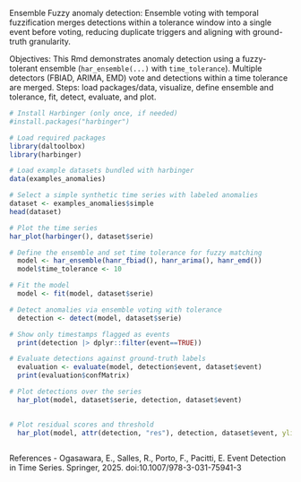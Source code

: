 Ensemble Fuzzy anomaly detection: Ensemble voting with temporal fuzzification merges detections within a tolerance window into a single event before voting, reducing duplicate triggers and aligning with ground-truth granularity.

Objectives: This Rmd demonstrates anomaly detection using a fuzzy-tolerant ensemble (`har_ensemble(...)` with `time_tolerance`). Multiple detectors (FBIAD, ARIMA, EMD) vote and detections within a time tolerance are merged. Steps: load packages/data, visualize, define ensemble and tolerance, fit, detect, evaluate, and plot.

```r
# Install Harbinger (only once, if needed)
#install.packages("harbinger")
```

```r
# Load required packages
library(daltoolbox)
library(harbinger) 
```

```r
# Load example datasets bundled with harbinger
data(examples_anomalies)
```

```r
# Select a simple synthetic time series with labeled anomalies
dataset <- examples_anomalies$simple
head(dataset)
```

```r
# Plot the time series
har_plot(harbinger(), dataset$serie)
```

```r
# Define the ensemble and set time tolerance for fuzzy matching
  model <- har_ensemble(hanr_fbiad(), hanr_arima(), hanr_emd())
  model$time_tolerance <- 10
```

```r
# Fit the model
  model <- fit(model, dataset$serie)
```

```r
# Detect anomalies via ensemble voting with tolerance
  detection <- detect(model, dataset$serie)
```

```r
# Show only timestamps flagged as events
  print(detection |> dplyr::filter(event==TRUE))
```

```r
# Evaluate detections against ground-truth labels
  evaluation <- evaluate(model, detection$event, dataset$event)
  print(evaluation$confMatrix)
```

```r
# Plot detections over the series
  har_plot(model, dataset$serie, detection, dataset$event)
  
```
```r
# Plot residual scores and threshold
  har_plot(model, attr(detection, "res"), detection, dataset$event, yline = attr(detection, "threshold"))
  
```

References 
- Ogasawara, E., Salles, R., Porto, F., Pacitti, E. Event Detection in Time Series. Springer, 2025. doi:10.1007/978-3-031-75941-3
